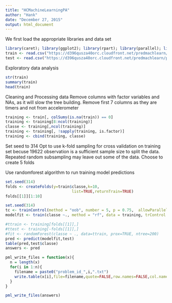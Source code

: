 ```yaml
---
title: "HCMachineLearningPA"
author: "Hank"
date: "December 27, 2015"
output: html_document
---
```


We first load the appropriate libraries and data set
```r
library(caret); library(ggplot2); library(rpart); library(parallel); library(randomForest)
train <- read.csv("https://d396qusza40orc.cloudfront.net/predmachlearn/pml-training.csv", header=TRUE)
test <- read.csv("https://d396qusza40orc.cloudfront.net/predmachlearn/pml-testing.csv", header=TRUE)
```

Exploratory data analysis
```r
str(train)
summary(train)
head(train)
```

Cleaning and Processing data
Remove columns with factor variables and NAs, as it will slow the tree building. Remove first 7 columns as they are timers and not from accelerometer
```r
training <- train[, colSums(is.na(train)) == 0]
training <- training[8:ncol(training)]
classe <- training[,ncol(training)]
training <- training[, !sapply(training, is.factor)]
training <- cbind(training, classe)
```

Set seed to 314
Opt to use k-fold sampling for cross validation on training set becuse 19622 observation is a sufficient sample size to split the data. Repeated random subsampling may leave out some of the data. Choose to create 5 folds

Use randomforest algorithm to run training model predictions
```r
set.seed(314)
folds <- createFolds(y=train$classe,k=10,
                             list=TRUE,returnTrain=TRUE)
folds[[1]][1:10]
```

```r
set.seed(314)
tc <- trainControl(method = "oob", number = 5, p = 0.75,  allowParallel = TRUE)
modelfit <- train(classe ~., method = "rf", data = training, trControl = tc, prox = TRUE)

#ttrain <- training[folds[[1]],]
#ttest <- training[-folds[[1]],]
#fit <- randomForest(classe ~ ., data=ttrain, prox=TRUE, ntree=200)
pred <- predict(modelfit,test)
table(pred,test$classe)
answers <- pred

pml_write_files = function(x){
  n = length(x)
  for(i in 1:n){
    filename = paste0("problem_id_",i,".txt")
    write.table(x[i],file=filename,quote=FALSE,row.names=FALSE,col.names=FALSE)
  }
}

pml_write_files(answers)
```
